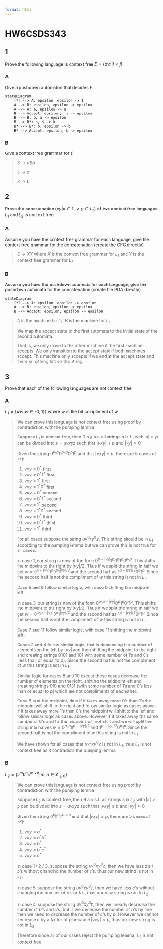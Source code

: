 ```yaml
---
format: html
---
```


# HW6CSDS343
## 1
Prove the following language is context free $E=\{a^ib^j| i\neq j\}$

### A
Give a pushdown automaton that decides $E$

```mermaid
stateDiagram
    [*] --> A: epsilon, epsilon -> $
    A --> B: epsilon, epsilon -> epsilon
    A --> A: a, epsilon -> a
    B --> Accept: epsilon,  a -> epsilon
    B --> B: b, a -> epsilon
    B --> B*: b, $ -> b
    B* --> B*: b, epsilon -> b
    B* --> Accept: epsilon, b -> epsilon
```

### B
Give a context free grammar for $E$ 

> $S \rightarrow aSb$
>
> $S \rightarrow a$
>
> $S \rightarrow b$

## 2
Prove the concatenation ($xy|x\in L_1 \land y\in L_2$) of two context free languages $L_1$ and $L_2$ is context free

### A
Assume you have the context free grammar for each language, give the context free grammar for the concatenation (create the CFG directly)

> $S \rightarrow XY$ where $X$ is the context free grammar for $L_1$ and $Y$ is the context free grammar for $L_2$

### B
Assume you have the pushdown automata for each language, give the pushdown automata for the concatenation (create the PDA directly)

```mermaid
stateDiagram
    [*] --> A: epsilon, epsilon -> epsilon
    A --> B: epsilon, epsilon -> epsilon
    B --> Accept: epsilon, epsilon -> epsilon
```

> $A$ is the machine for $L_1$, $B$ is the machine for $L_2$
>
> We map the accept state of the first automata to the initial state of the second automata.
>
> That is, we only move to the other machine if the first machine accepts. We only transition to the accept state if both machines accept. This machine only accepts if we end at the accept state and there is nothing left on the string.

## 3
Prove that each of the following languages are not context free

### A
$L_1 = \{w\bar w| w\in \{0,1\}\}$ where $\bar w$ is the bit compliment of $w$

> We can prove this language is not context free using proof by contradiction with the pumping lemma
>
> Suppose $L_1$ is context free, then $\exists$ a $p$ s.t. all strings $s$ in $L_1$ with $|s|>p$ can be divded into $s=uvxyz$ such that $|vxy|\leq p$ and $|vy|>0$
>
> Given the string $0^p1^{p}0^p1^p0^p1^p$ and that $|vxy|\leq p$, there are 5 cases of $vxy$
>
> 1. $vxy=0^*$ first
> 2. $vxy=0^*1^*$ first
> 3. $vxy=1^*$ first
> 4. $vxy=1^*0^*$ first
> 1. $vxy=0^*$ second
> 2. $vxy=0^*1^*$ second
> 3. $vxy=1^*$ second
> 4. $vxy=1^*0^*$ second
> 1. $vxy=0^*$ third
> 2. $vxy=0^*1^*$ third
> 3. $vxy=1^*$ third
> 
> For all cases suppose the string $uv^0xy^0z$. This string should be in $L_1$ according to the pumping lemma but we can prove this is not true for all cases.
>
> In case 1, our string is now of the form $0^{p-|vy|}1^p0^p1^p0^p1^p$. This shifts the midpoint to the right by $|vy|/2$. Thus if we split the string in half we get $w=0^{p-|vy|}1^p0^p1^{|vy|/2}$ and the second half as $1^{p-|vy|/2}0^p1^p$. Since the second half is not the compliment of $w$ this string is not in $L_1$.
>
> Case 5 and 9 follow similar logic, with case 9 shifting the midpoint left.
>
> In case 3, our string is now of the form $0^{p}1^{p-|vy|}0^p1^p0^p1^p$. This shifts the midpoint to the right by $|vy|/2$. Thus if we split the string in half we get $w=0^{p}1^{p-|vy|}0^p1^{|vy|/2}$ and the second half as $1^{p-|vy|/2}0^p1^p$. Since the second half is not the compliment of $w$ this string is not in $L_1$.
>
> Case 7 and 11 follow similar logic, with case 11 shifting the midpoint left.
>
> Cases 2 and 4 follow similar logic, that is decreasing the number of elements on the left by $|vy|$ and then shifting the midpoint to the right and creating strings $0101$ and $101$ with some number of $1$'s and $0$'s (less than or equal to $p$). Since the second half is not the compliment of $w$ this string is not in $L_1$.
>
> Similar logic for cases 8 and 10 except these cases decrease the number of elements on the right, shifting the midpoint left and creating strings $010$ and  $0101$ (with some number of $1$'s and $0$'s less than or equal to $p$) which are not compliments of eachother.
>
> Case 6 is at the midpoint, thus if it takes away more $0$'s than $1$'s the midpoint will shift to the right and follow similar logic as cases above. If it takes away more $1$'s than $0$'s the midpoint will shift to the left and follow similar logic as cases above. However if it takes away the same number of $0$'s and $1$'s the midpoint will not shift and we will split the string into halves $w=0^{p}1^p0^{p-|vy|/2}$ and $1^{p-|vy|/2}0^p1^p$. Since the second half is not the compliment of $w$ this string is not in $L_1$.
>
> We have shown for all cases that $uv^0xy^0z$ is not in $L_1$, thus $L_1$ is not context free as it contradicts the pumping lemma

### B
$L_2 = \{a^mb^nc^{m\times n}| m,n\in \mathbf {Z}_{\geq 0}\}$

> We can prove this language is not context free using proof by contradiction with the pumping lemma
>
> Suppose $L_2$ is context free, then $\exists$ a $p$ s.t. all strings $s$ in $L_2$ with $|s|>p$ can be divded into $s=uvxyz$ such that $|vxy|\leq p$ and $|vy|>0$
>
> Given the string $a^pb^pc^{p\times p}$ and that $|vxy|\leq p$, there are 5 cases of $vxy$
>
> 1. $vxy=a^*$
> 2. $vxy=a^*b^*$
> 3. $vxy=b^*$
> 4. $vxy=b^*c^*$
> 5. $vxy=c^*$
>
> In case 1 / 2 / 3, suppose the string $uv^0xy^0z$, then we have less $a$'s / $b$'s without changing the number of $c$'s, thus our new string is not in $L_2$.
>
> In case 5, suppose the string $uv^0xy^0z$, then we have less $c$'s without changing the number of $a$'s or $b$'s, thus our new string is not in $L_2$.
>
> In case 4, suppose the string $uv^0xy^0z$, then we linearly decrease the number of $b$'s and $c$'s, but is we decrease  the number of $b$'s by one then we need to decrease the number of $c$'s by $p$. However we cannot decrease $c$ by a factor of $p$ because $|vxy|<p$, thus our new string is not in $L_2$.
>
> Therefore since all of our cases reject the pumping lemma, $L_2$ is not context free